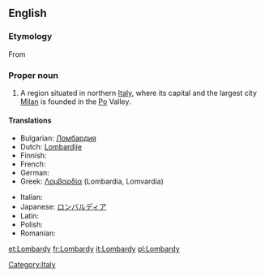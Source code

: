 ==English==
{{wikipedia}}

===Etymology===
From {{etyl|la}}

===Proper noun===
{{en-proper noun}}

# A region situated in northern [[Italy]], where its capital and the largest city [[Milan]] is founded in the [[Po]] Valley.

====Translations====
{{trans-top|region in northern Italy}}
* Bulgarian: [[Ломбардия]]
* Dutch: [[Lombardije]] {{n}}
* Finnish: {{t-|fi|Lombardia}}
* French: {{t+|fr|Lombardie|f}}
* German: {{t+|de|Lombardei|f}}
* Greek: [[Λομβαρδία]] {{f}} (Lombardia, Lomvardia)
{{trans-mid}}
* Italian: {{t+|it|Lombardia|f}}
* Japanese: [[ロンバルディア]]
* Latin: {{t-|la|Lombardia}}
* Polish: {{t+|pl|Lombardia|f}}
* Romanian: {{t-|ro|Lombardia|f}}
{{trans-bottom}}

[[Category:Italy]]

[[et:Lombardy]]
[[fr:Lombardy]]
[[it:Lombardy]]
[[pl:Lombardy]]